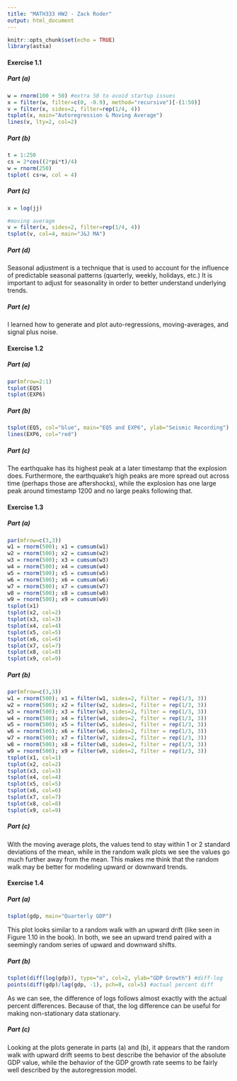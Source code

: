 ```yaml
---
title: "MATH333 HW2 - Zack Roder"
output: html_document
---
```


```r
knitr::opts_chunk$set(echo = TRUE)
library(astsa)
```

#### Exercise 1.1
##### Part (a)
```r
w = rnorm(100 + 50) #extra 50 to avoid startup issues
x = filter(w, filter=c(0, -0.9), method="recursive")[-(1:50)]
v = filter(x, sides=2, filter=rep(1/4, 4))
tsplot(x, main="Autoregression & Moving Average")
lines(v, lty=2, col=2)
```

##### Part (b)
```r
t = 1:250
cs = 2*cos((2*pi*t)/4)
w = rnorm(250)
tsplot( cs+w, col = 4)
```

##### Part (c)
```r
x = log(jj)

#moving average
v = filter(x, sides=2, filter=rep(1/4, 4))
tsplot(v, col=4, main="J&J MA")
```

##### Part (d)
Seasonal adjustment is a technique that is used to account for the influence of predictable seasonal patterns (quarterly, weekly, holidays, etc.) It is important to adjust for seasonality in order to better understand underlying trends.

##### Part (e)
I learned how to generate and plot auto-regressions, moving-averages, and signal plus noise.

#### Exercise 1.2
##### Part (a)
```r
par(mfrow=2:1)
tsplot(EQ5)
tsplot(EXP6)
```

##### Part (b)
```r
tsplot(EQ5, col="blue", main="EQ5 and EXP6", ylab="Seismic Recording")
lines(EXP6, col="red")
```

##### Part (c)
The earthquake has its highest peak at a later timestamp that the explosion does. Furthermore, the earthquake's high peaks are more spread out across time (perhaps those are aftershocks), while the explosion has one large peak around timestamp 1200 and no large peaks following that.

#### Exercise 1.3
##### Part (a)
```r
par(mfrow=c(3,3))
w1 = rnorm(500); x1 = cumsum(w1)
w2 = rnorm(500); x2 = cumsum(w2)
w3 = rnorm(500); x3 = cumsum(w3)
w4 = rnorm(500); x4 = cumsum(w4)
w5 = rnorm(500); x5 = cumsum(w5)
w6 = rnorm(500); x6 = cumsum(w6)
w7 = rnorm(500); x7 = cumsum(w7)
w8 = rnorm(500); x8 = cumsum(w8)
w9 = rnorm(500); x9 = cumsum(w9)
tsplot(x1)
tsplot(x2, col=2)
tsplot(x3, col=3)
tsplot(x4, col=4)
tsplot(x5, col=5)
tsplot(x6, col=6)
tsplot(x7, col=7)
tsplot(x8, col=8)
tsplot(x9, col=9)
```

##### Part (b)
```r
par(mfrow=c(3,3))
w1 = rnorm(500); x1 = filter(w1, sides=2, filter = rep(1/3, 3))
w2 = rnorm(500); x2 = filter(w2, sides=2, filter = rep(1/3, 3))
w3 = rnorm(500); x3 = filter(w3, sides=2, filter = rep(1/3, 3))
w4 = rnorm(500); x4 = filter(w4, sides=2, filter = rep(1/3, 3))
w5 = rnorm(500); x5 = filter(w5, sides=2, filter = rep(1/3, 3))
w6 = rnorm(500); x6 = filter(w6, sides=2, filter = rep(1/3, 3))
w7 = rnorm(500); x7 = filter(w7, sides=2, filter = rep(1/3, 3))
w8 = rnorm(500); x8 = filter(w8, sides=2, filter = rep(1/3, 3))
w9 = rnorm(500); x9 = filter(w9, sides=2, filter = rep(1/3, 3))
tsplot(x1, col=1)
tsplot(x2, col=2)
tsplot(x3, col=3)
tsplot(x4, col=4)
tsplot(x5, col=5)
tsplot(x6, col=6)
tsplot(x7, col=7)
tsplot(x8, col=8)
tsplot(x9, col=9)
```

##### Part (c)
With the moving average plots, the values tend to stay within 1 or 2 standard deviations of the mean, while in the random walk plots we see the values go much further away from the mean. This makes me think that the random walk may be better for modeling upward or downward trends.

#### Exercise 1.4
##### Part (a)
```r
tsplot(gdp, main="Quarterly GDP")
```

This plot looks similar to a random walk with an upward drift (like seen in Figure 1.10 in the book). In both, we see an upward trend paired with a seemingly random series of upward and downward shifts.

##### Part (b)
```r
tsplot(diff(log(gdp)), type="o", col=2, ylab="GDP Growth") #diff-log
points(diff(gdp)/lag(gdp, -1), pch=8, col=5) #actual percent diff
```

As we can see, the difference of logs follows almost exactly with the actual percent differences. Because of that, the log difference can be useful for making non-stationary data stationary.

##### Part (c)
Looking at the plots generate in parts (a) and (b), it appears that the random walk with upward drift seems to best describe the behavior of the absolute GDP value, while the behavior of the GDP growth rate seems to be fairly well described by the autoregression model.